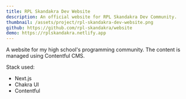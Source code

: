 ```yaml
---
title: RPL Skandakra Dev Website
description: An official website for RPL Skandakra Dev Community.
thumbnail: /assets/project/rpl-skandakra-dev-website.png
github: https://github.com/rpl-skandakra/website
demo: https://rplskandakra.netlify.app
---
```


A website for my high school's programming community. The content is managed using Contentful CMS.

Stack used:

- Next.js
- Chakra UI
- Contentful

